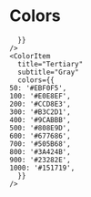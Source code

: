 
<Meta title="Foundations/Colors" />

# Colors

<div class="pt-16">
  <ColorPalette>
    <ColorItem
      title="Primary"
      subtitle="Pink"
      colors={{
        100: '#FFF5FA',
        200: '#FFE0F0',
        300: '#FFCCE6',
        400: '#FFB8DC',
        500: '#FFA3D2',
        600: '#FF91C6',
        700: '#FF75B8',
        800: '#FF3DA0',
      }}
    />
    <ColorItem
      title="Secondary"
      subtitle="Maroon"
      colors={{
        light: '#EBF0FF',
        deep: '#5382FF',

      }}
    />
    <ColorItem
      title="Tertiary"
      subtitle="Gray"
      colors={{
    50: '#EBF0F5',
    100: '#E0E8EF',
    200: '#CCD8E3',
    300: '#B3C2D1',
    400: '#9CABBB',
    500: '#808E9D',
    600: '#677686',
    700: '#505B68',
    800: '#3A424B',
    900: '#23282E',
    1000: '#151719',
      }}
    />

  </ColorPalette>
</div>
